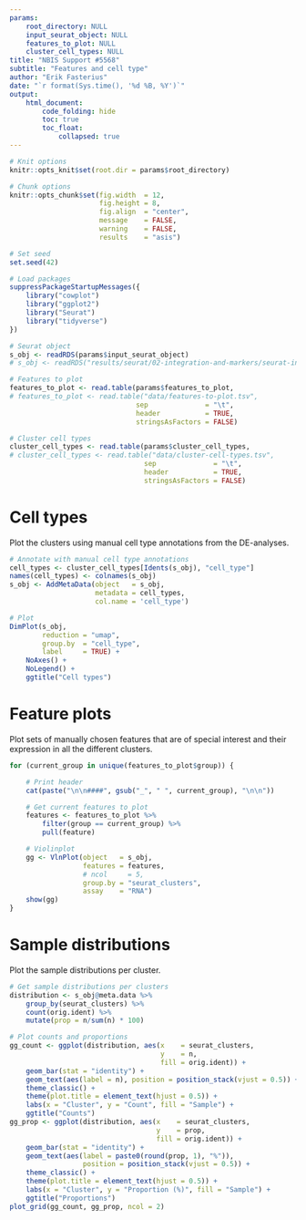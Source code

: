 ```yaml
---
params:
    root_directory: NULL
    input_seurat_object: NULL
    features_to_plot: NULL
    cluster_cell_types: NULL
title: "NBIS Support #5568"
subtitle: "Features and cell type"
author: "Erik Fasterius"
date: "`r format(Sys.time(), '%d %B, %Y')`"
output:
    html_document:
        code_folding: hide
        toc: true
        toc_float:
            collapsed: true
---
```


```r
# Knit options
knitr::opts_knit$set(root.dir = params$root_directory)

# Chunk options
knitr::opts_chunk$set(fig.width  = 12,
                      fig.height = 8,
                      fig.align  = "center",
                      message    = FALSE,
                      warning    = FALSE,
                      results    = "asis")

# Set seed
set.seed(42)

# Load packages
suppressPackageStartupMessages({
    library("cowplot")
    library("ggplot2")
    library("Seurat")
    library("tidyverse")
})
```

```r
# Seurat object
s_obj <- readRDS(params$input_seurat_object)
# s_obj <- readRDS("results/seurat/02-integration-and-markers/seurat-integration.rds")

# Features to plot
features_to_plot <- read.table(params$features_to_plot,
# features_to_plot <- read.table("data/features-to-plot.tsv",
                               sep              = "\t",
                               header           = TRUE,
                               stringsAsFactors = FALSE)

# Cluster cell types
cluster_cell_types <- read.table(params$cluster_cell_types,
# cluster_cell_types <- read.table("data/cluster-cell-types.tsv",
                                 sep              = "\t",
                                 header           = TRUE,
                                 stringsAsFactors = FALSE)
```

# Cell types

Plot the clusters using manual cell type annotations from the DE-analyses.

```r
# Annotate with manual cell type annotations
cell_types <- cluster_cell_types[Idents(s_obj), "cell_type"]
names(cell_types) <- colnames(s_obj)
s_obj <- AddMetaData(object   = s_obj,
                     metadata = cell_types,
                     col.name = 'cell_type')

# Plot
DimPlot(s_obj,
        reduction = "umap",
        group.by  = "cell_type",
        label     = TRUE) +
    NoAxes() +
    NoLegend() +
    ggtitle("Cell types")
```

# Feature plots

Plot sets of manually chosen features that are of special interest and their
expression in all the different clusters.

```r
for (current_group in unique(features_to_plot$group)) {

    # Print header
    cat(paste("\n\n####", gsub("_", " ", current_group), "\n\n"))

    # Get current features to plot
    features <- features_to_plot %>%
        filter(group == current_group) %>%
        pull(feature)

    # Violinplot
    gg <- VlnPlot(object   = s_obj,
                  features = features,
                  # ncol     = 5,
                  group.by = "seurat_clusters",
                  assay    = "RNA")
    show(gg)
}
```

# Sample distributions

Plot the sample distributions per cluster.

```r
# Get sample distributions per clusters
distribution <- s_obj@meta.data %>%
    group_by(seurat_clusters) %>%
    count(orig.ident) %>%
    mutate(prop = n/sum(n) * 100)

# Plot counts and proportions
gg_count <- ggplot(distribution, aes(x    = seurat_clusters,
                                     y    = n,
                                     fill = orig.ident)) +
    geom_bar(stat = "identity") +
    geom_text(aes(label = n), position = position_stack(vjust = 0.5)) +
    theme_classic() +
    theme(plot.title = element_text(hjust = 0.5)) +
    labs(x = "Cluster", y = "Count", fill = "Sample") +
    ggtitle("Counts")
gg_prop <- ggplot(distribution, aes(x    = seurat_clusters,
                                    y    = prop,
                                    fill = orig.ident)) +
    geom_bar(stat = "identity") +
    geom_text(aes(label = paste0(round(prop, 1), "%")),
                  position = position_stack(vjust = 0.5)) +
    theme_classic() +
    theme(plot.title = element_text(hjust = 0.5)) +
    labs(x = "Cluster", y = "Proportion (%)", fill = "Sample") +
    ggtitle("Proportions")
plot_grid(gg_count, gg_prop, ncol = 2)
```

<!-- Remove whitespace at end of document due to using floating ToC -->
<div class="tocify-extend-page" data-unique="tocify-extend-page" style="height: 0;"></div>

